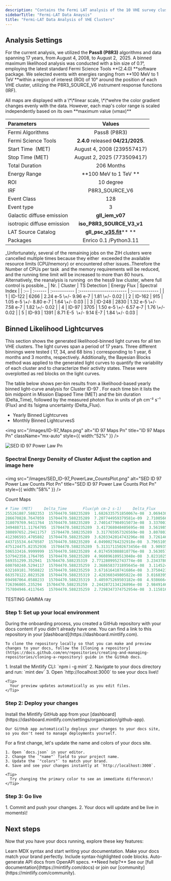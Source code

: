 ```yaml
---
description: "Contains the Fermi LAT analysis of the 10 VHE survey clusters"
sidebarTitle: "Fermi-LAT Data Anaysis"
title: "Fermi-LAT Data Analysis of VHE Clusters"
---
```


## Analysis Settings

For the current analysis, we utilized the **Pass8 (P8R3)** algorithms and data spanning 17 years, from August 4, 2008, to August 2,  2025. A binned maximum likelihood analysis was conducted with a bin size of 0.1°, employing the latest standard Fermi Science Tools \*\*(2.4.0) \*\*software package. We selected events with energies ranging from \*\*100 MeV to 1 TeV \*\*within a region of interest (ROI) of 10° around the position of each VHE cluster, utilizing the P8R3_SOURCE_V6 instrument response functions (IRF).

<Info>
  All maps are displayed with a \*\*linear scale, \*\*wehre the color gradient changes evenly with the data. However, each map's color range is scaled independently based on its own **maximum value (vmax)**
</Info>

| **Parameters**             | **Values**                                          |
| :------------------------- | :-------------------------------------------------: |
| Fermi Algorithms           | Pass8 (P8R3)                                        |
| Fermi Science Tools        | **2.4.0** released **04/21/2025**.                  |
| Start Time  (MET)          | August 4, 2008 (239557417)                          |
| Stop Time (MET)            | August 2, 2025 (773509417)                          |
| Total Duration             | 206 Months                                          |
| Energy Range               | \*\*100 MeV to 1 TeV \*\*                           |
| ROI                        | 10 degree                                           |
| IRF                        | P8R3_SOURCE_V6                                      |
| Event Class                | 128                                                 |
| Event type                 | 3                                                   |
| Galactic diffuse emission  | **gll_iem_v07**                                     |
| isotropic diffuse emission | **iso_P8R3_SOURCE_V3_v1**                           |
| LAT Source Catalog         | **gll_psc\_**[**v35.fit**](http://v35.fit)\*\* \*\* |
| Packages                   | Enrico 0.1 /Python3.11                              |

<Warning>
  _Unfortunately, several of the remaining jobs on the ZIH clusters were cancelled multiple times because they either  exceeded the available resource limits (CPU/memory) or encountered other issues..Therefore the Number of CPUs per task  and the memory requirements will be reduced, and the running time limit will be increased to more than 80 hours.  Alternatively, the reanalysis is running  on the hess9 lsw cluster, where full control is possible._
</Warning>

<Card title="Detection Summary" icon="sparkles">
  | Nr. | Cluster | TS Detection | Energy Flux              | Spectral Index |
  | :-- | :------ | :----------- | :----------------------- | :------------- |
  | 1   | ID-122  | 6266         | 2.24 e-5 \+/-   9.96 e-7 | 1.81 \+/- 0.02 |
  | 2   | ID-162  | 915          | 1.05 e-5 \+/- 8.80 e-7   | 1.64 \+/- 0.03 |
  | 3   | ID-248  | 2830         | 1.32 e-5 \+/- 7.58 e-7   | 1.82 \+/- 0.02 |
  | 4   | ID-97   | 3705         | 1.50 e-5 \+/- 6.57 e-7   | 1.76 \+/- 0.02 |
  | 5   | ID-93   | 1391         | 8.71 E-5  \+/- 9.14 E-7  | 1.84 \+/- 0.03 |
</Card>

## Binned Likelihood Lightcurves

This section shows the generated likelihood-binned light curves for all ten VHE clusters. The light curves span a period of 17 years. Three different binnings were tested ( 17, 34, and 68 bins ) corresponding to 1 year, 6 months and 3 months, respectively. Additionally, the Bayesian Blocks method was applied to the generated light curves to quantify the variability of each cluster and to characterize their activity states. These were overplotted as red blocks on the light curves.

<Note>
  The table below shows per‑bin results from a likelihood-based yearly binned light-curve analysis for Cluster ID-97 . For each time bin it lists the bin midpoint in Mission Elapsed Time (MET) and the bin duration (Delta_Time), followed by the measured photon flux in units of ph cm⁻² s⁻¹ (Flux) and its 1sigma uncertainty (Delta_Flux).
</Note>

- Yearly Binned Lightcurves
- Monthly Binned LightcurvesS

<img
  src="/images/ID-97_Maps.png"
  alt="ID 97 Maps Pn"
  title="ID 97 Maps Pn"
  className="mx-auto"
  style={{ width:"52%" }}
/>

<Frame>
  <img
    src="/images/SED_ID-97_PowerLaw.png"
    alt="SED ID 97 Power Law Pn"
    title="SED ID 97 Power Law Pn"
    className="mr-auto"
    style={{ width:"74%" }}
  />

  ### **Spectral Energy Density of Cluster  Adjust the caption and image  here**

  ### 

  <img
    src="/images/SED_ID-97_PowerLaw_CountsPlot.png"
    alt="SED ID 97 Power Law Counts Plot Pn"
    title="SED ID 97 Power Law Counts Plot Pn"
    style={{ width:"58%" }}
  />

  Count Maps
</Frame>

```powershell expandable
# Time (MET)     Delta_Time       Flux(ph cm-2 s-1)     Delta_Flux         Index Delta_Index TS       Npred
255261887.5882353  15704470.588235289  1.6826335751850067e-08  3.0694300723685075e-09  2.5  0.0  57.207178558717715  329.14927010873276
286670828.7647059  15704470.588235289  7.207744959379581e-09  2.710056685981199e-09  2.5  0.0  12.21461147122318  127.15779055797007
318079769.9411764  15704470.588235289  2.7401477984915073e-08  3.3370030260925895e-09  2.5  0.0  147.04515688525862  499.69110957482445
349488711.11764705  15704470.588235289  3.417368048405695e-08  3.561985061560267e-09  2.5  0.0  196.97433214675402  595.1426084770947
380897652.29411757  15704470.588235289  3.317765957326569e-08  3.807803122963001e-09  2.5  0.0  165.131147976208  572.0699939206417
412306593.4705882  15704470.588235289  3.6203342014743296e-08  3.7261466067155445e-09  2.5  0.0  196.01225347138825  624.5235820874356
443715534.6470587  15704470.588235289  4.049002764232918e-08  3.796510580413967e-09  2.5  0.0  255.84504905267386  692.3191602097418
475124475.82352936  15704470.588235289  5.3131711502673456e-08  3.909351551152307e-09  2.5  0.0  454.76100470114034  943.7944371385323
506533416.9999999  15704470.588235289  4.0174593088810776e-08  3.563057383237434e-09  2.5  0.0  310.5143116545514  746.1268918450726
537942358.1764705  15704470.588235289  4.960896109513048e-08  3.823102539049678e-09  2.5  0.0  407.49204563122476  940.5632370116124
569351299.352941  15704470.588235319  2.7712809952743774e-08  3.234378091401137e-09  2.5  0.0  167.1866592480219  518.41065378115
600760240.5294117  15704470.588235259  2.3686583731895645e-08  3.1145243775768375e-09  2.5  0.0  127.71686558268266  477.2745378344103
632169181.7058822  15704470.588235259  3.671616418741686e-08  3.3750423542415906e-09  2.5  0.0  258.2279605245567  747.3292911751349
663578122.8823528  15704470.588235319  2.428360349805822e-08  3.0168395771573705e-09  2.5  0.0  136.06080272974214  498.4725503294868
694987064.0588233  15704470.588235319  3.405975269503182e-08  4.9386664610222685e-09  2.5  0.0  205.47577283054125  711.3162672788011
726396005.235294  15704470.588235259  2.2442872134126896e-08  2.9849146381413212e-09  2.5  0.0  123.20254270418081  469.57099769520136
757804946.4117645  15704470.588235259  2.7298347374752954e-08  3.115816033926277e-09  2.5  0.0  162.91615478356835  567.8267270211458
```

<Expandable title="Fermi Data" defaultOpen="true">
  TESTING GAMMA ray 
</Expandable>


### Step 1: Set up your local environment

<AccordionGroup>
  <Accordion title="Clone your docs locally" icon="copy">
    During the onboarding process, you created a GitHub repository with your docs content if you didn't already have one. You can find a link to this repository in your [dashboard](https://dashboard.mintlify.com).

    To clone the repository locally so that you can make and preview changes to your docs, follow the [Cloning a repository](https://docs.github.com/en/repositories/creating-and-managing-repositories/cloning-a-repository) guide in the GitHub docs.
  </Accordion>
  <Accordion title="Start the preview server" icon="rectangle-terminal">
    1. Install the Mintlify CLI: `npm i -g mint`
    2. Navigate to your docs directory and run: `mint dev`
    3. Open `http://localhost:3000` to see your docs live\!

    <Tip>
      Your preview updates automatically as you edit files.
    </Tip>
  </Accordion>
</AccordionGroup>

### Step 2: Deploy your changes

<AccordionGroup>
  <Accordion title="Install our GitHub app" icon="github">
    Install the Mintlify GitHub app from your [dashboard](https://dashboard.mintlify.com/settings/organization/github-app).

    Our GitHub app automatically deploys your changes to your docs site, so you don't need to manage deployments yourself.
  </Accordion>
  <Accordion title="Update your site name and colors" icon="palette">
    For a first change, let's update the name and colors of your docs site.

    1. Open `docs.json` in your editor.
    2. Change the `"name"` field to your project name.
    3. Update the `"colors"` to match your brand.
    4. Save and see your changes instantly at `http://localhost:3000`.

    <Tip>
      Try changing the primary color to see an immediate difference\!
    </Tip>
  </Accordion>
</AccordionGroup>

### Step 3: Go live

<Accordion title="Publish your docs" icon="rocket">
  1. Commit and push your changes.
  2. Your docs will update and be live in moments\!
</Accordion>

## Next steps

Now that you have your docs running, explore these key features:

<CardGroup cols={2}>
  <Card title="Write Content" icon="pen-to-square" href="/essentials/markdown">
    Learn MDX syntax and start writing your documentation.
  </Card>
  <Card title="Customize style" icon="palette" href="/essentials/settings">
    Make your docs match your brand perfectly.
  </Card>
  <Card title="Add code examples" icon="square-code" href="/essentials/code">
    Include syntax-highlighted code blocks.
  </Card>
  <Card title="API documentation" icon="code" href="/api-reference/introduction">
    Auto-generate API docs from OpenAPI specs.
  </Card>
</CardGroup>

<Note>
  **Need help?** See our [full documentation](https://mintlify.com/docs) or join our [community](https://mintlify.com/community).
</Note>